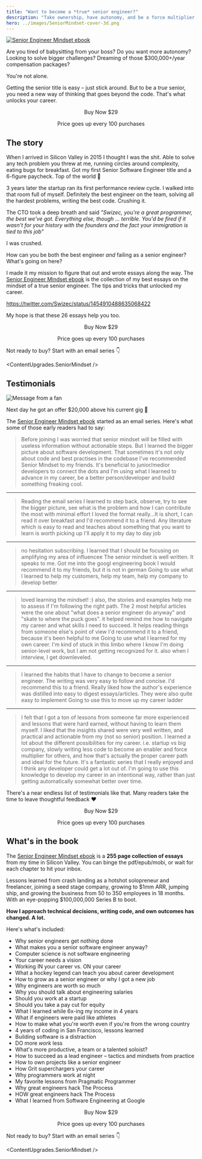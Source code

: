 ```yaml
---
title: "Want to become a *true* senior engineer?"
description: "Take ownership, have autonomy, and be a force multiplier on your team. Becoming a *true* senior engineer takes a new way of thinking."
hero: ../images/SeniorMindset-cover-3d.png
---
```



[![Senior Engineer Mindset ebook](../images/SeniorMindset-cover-3d.png)](https://swizec.gumroad.com/l/vixmi)

Are you tired of babysitting from your boss? Do you want more autonomy? Looking to solve bigger challenges? Dreaming of those $300,000+/year compensation packages?

You're not alone.

Getting the senior title is easy – just stick around. But to be a *true* senior, you need a new way of thinking that goes beyond the code. That's what unlocks your career.

<center style="margin-bottom: 1em">
    <PurchaseButton productId="vixmi">Buy Now $29</PurchaseButton>
    <p>Price goes up every 100 purchases</p>
</center>

## The story

When I arrived in Silicon Valley in 2015 I thought I was the shit. Able to solve any tech problem you threw at me, running circles around complexity, eating bugs for breakfast. Got my first Senior Software Engineer title and a 6-figure paycheck. Top of the world 🚀

3 years later the startup ran its first performance review cycle. I walked into that room full of myself. Definitely the best engineer on the team, solving all the hardest problems, writing the best code. Crushing it.

The CTO took a deep breath and said *"Swizec, you're a great programmer, the best we've got. Everything else, though ... terrible. You'd be fired if it wasn't for your history with the founders and the fact your immigration is tied to this job"*

I was crushed.

How can you be both the best engineer *and* failing as a senior engineer? What's going on here?

I made it my mission to figure that out and wrote essays along the way. The [Senior Engineer Mindset ebook](/senior-mindset) is the collection of my best essays on the mindset of a true senior engineer. The tips and tricks that unlocked my career.

https://twitter.com/Swizec/status/1454910488635068422

My hope is that these 26 essays help you too.

<center style="margin-bottom: 1em">
    <PurchaseButton productId="vixmi">Buy Now $29</PurchaseButton>
    <p>Price goes up every 100 purchases</p>
</center>

Not ready to buy? Start with an email series 👇

<ContentUpgrades.SeniorMindset />

## Testimonials

![Message from a fan](../images/senior-mindset-message-from-a-fan.jpg)

Next day he got an offer $20,000 above his current gig 🥳

The [Senior Engineer Mindset ebook](/senior-mindset) started as an email series. Here's what some of those early readers had to say:

> Before joining I was worried that senior mindset will be filled with useless information without actionable steps.
> But I learned the bigger picture about software development. That sometimes it's not only about code and best practises in the codebase
> I've recommended Senior Mindset to my friends.
> It's beneficial to junior/medior developers to connect the dots and I'm using what I learned to advance in my career, be a better person/developer and build something freaking cool.

---

> Reading the email series I learned to step back, observe, try to see the bigger picture, see what is the problem and how I can contribute the most with minimal effort
> I loved the format really...It is short, I can read it over breakfast
> and I'd recommend it to a friend. Any literature which is easy to read and teaches about something that you want to learn is worth picking up
> I'll apply it to my day to day job

---

> no hesitation subscribing.
> I learned that I should be focusing on amplifying my area of influencee
> The senior mindset is well written. It speaks to me.
> Got me into the googl engineering book
> I would recommend it to my friends, but it is not in german
> Going to use what I learned to help my customers, help my team, help my company to develop better

---

> loved learning the mindset! :) also, the stories and examples help me to assess if I'm following the right path.
> The 2 most helpful articles were the one about "what does a senior engineer do anyway" and "skate to where the puck goes". it helped remind me how to navigate my career and what skills I need to succeed.
> It helps reading things from someone else's point of view
> I'd recommend it to a friend, because it's been helpful to me
> Going to use what I learned for my own career. I'm kind of stuck in this limbo where I know I'm doing senior-level work, but I am not getting recognized for it. also when I interview, I get downleveled.

---

> I learned the habits that I have to change to become a senior engineer. The writing was very easy to follow and concise.
> I'd recommend this to a friend. Really liked how the author's experience was distilled into easy to digest essays/articles. They were also quite easy to implement
> Going to use this to move up my career ladder

---

> I felt that I got a ton of lessons from someone far more experienced and lessons that were hard earned, without having to learn them myself. I liked that the insights shared were very well written, and practical and actionable from my (not so senior) position.
> I learned a lot about the different possibilities for my career. i.e. startup vs big company, slowly writing less code to become an enabler and force multiplier for others, and how that's actually the proper career path and ideal for the future.
> It's a fantastic series that I really enjoyed and I think any developer could get a lot out of.
> I'm going to use this knowledge to develop my career in an intentional way, rather than just getting automatically somewhat better over time.

There's a near endless list of testimonials like that. Many readers take the time to leave thoughtful feedback ❤️

<center style="margin-bottom: 1em">
    <PurchaseButton productId="vixmi">Buy Now $29</PurchaseButton>
    <p>Price goes up every 100 purchases</p>
</center>

## What's in the book

The [Senior Engineer Mindset ebook](/senior-mindset) is a **255 page collection of essays** from my time in Silicon Valley. You can binge the pdf/epub/mobi, or wait for each chapter to hit your inbox.

Lessons learned from crash landing as a hotshot solopreneur and freelancer, joining a seed stage company, growing to $1mm ARR, jumping ship, and growing the business from 50 to 350 employees in 18 months. With an eye-popping $100,000,000 Series B to boot.

**How I approach technical decisions, writing code, and own outcomes has changed. A lot.**

Here's what's included:

- Why senior engineers get nothing done
- What makes you a senior software engineer anyway?
- Computer science is not software engineering
- Your career needs a vision
- Working IN your career vs. ON your career
- What a hockey legend can teach you about career development
- How to grow as a senior engineer or why I got a new job
- Why engineers are worth so much
- Why you should talk about engineering salaries
- Should you work at a startup
- Should you take a pay cut for equity
- What I learned while 6x-ing my income in 4 years
- What if engineers were paid like athletes
- How to make what you're worth even if you're from the wrong country
- 4 years of coding in San Francisco, lessons learned
- Building software is a distraction
- DO more _work_ less
- What's more productive, a team or a talented soloist?
- How to succeed as a lead engineer – tactics and mindsets from practice
- How to own projects like a senior engineer
- How Grit superchargers your career
- Why programmers work at night
- My favorite lessons from Pragmatic Programmer
- Why great engineers hack The Process
- HOW great engineers hack The Process
- What I learned from Software Engineering at Google

<center style="margin-bottom: 1em">
    <PurchaseButton productId="vixmi">Buy Now $29</PurchaseButton>
    <p>Price goes up every 100 purchases</p>
</center>

Not ready to buy? Start with an email series 👇

<ContentUpgrades.SeniorMindset />